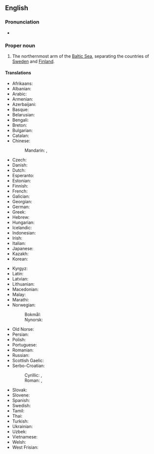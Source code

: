 ==English==
{{wikipedia}}

===Pronunciation===
* {{IPA|en|/ˌɡʌlf əv ˈbɒθniə/}}

===Proper noun===
{{en-proper noun|head=[[gulf|Gulf]] [[of]] [[Bothnia]]}}

# The northernmost arm of the [[Baltic Sea]], separating the countries of [[Sweden]] and [[Finland]].

====Translations====
{{trans-top|arm of the Baltic}}
* Afrikaans: {{t|af|Botniese Golf}}
* Albanian: {{t|sq|gjiri Botnia}}
* Arabic: {{t|ar|خَلِيج بُوْثْنِيَا|m}}
* Armenian: {{t+|hy|Բոտնիկ ծոց|sc=Armn}}
* Azerbaijani: {{t+|az|Botniya körfəzi}}
* Basque: {{t|eu|Botniako Golkoa}}
* Belarusian: {{t|be|Батні́чны залі́ў|m}}
* Bengali: {{t|bn|বথনিয়া উপসাগর}}
* Breton: {{t|br|Pleg-mor Botnia|m}}
* Bulgarian: {{t|bg|Ботнически залив|m}}
* Catalan: {{t|ca|golf de Bòtnia|m}}
* Chinese:
*: Mandarin: {{t+|cmn|波的尼亞灣}}, {{t+|cmn|波的尼亚湾|tr=Bōdìníyà wān}}
* Czech: {{t+|cs|Botnický záliv|m}}
* Danish: {{t|da|Den Botniske Bugt|c}}
* Dutch: {{t|nl|Botnische Golf|f}}
* Esperanto: {{t|eo|Botnia golfo}}
* Estonian: {{t|et|Põhjalaht}}
* Finnish: {{t+|fi|Pohjanlahti}}
* French: {{t|fr|golfe de Botnie|m}}
* Galician: {{t|gl|Golfo de Botnia|m}}
* Georgian: {{t|ka|ბოტნიის ყურე}}
* German: {{t+|de|Bottnischer Meerbusen|m}}
* Greek: {{t|el|Βοθνιακός κόλπος|m}}
* Hebrew: {{t|he|המפרץ הבוטני|m|tr=ha-mifráts ha-bútni}}
* Hungarian: {{t|hu|Botteni-öböl}}
* Icelandic: {{t|is|Helsingjabotn|m}}
* Indonesian: {{t|id|Teluk Bothnia}}
* Irish: {{t|ga|Murascaill Bhotnia|m}}
* Italian: {{t|it|golfo di Botnia|m}}
* Japanese: {{t|ja|ボスニア湾|tr=Bosunia-wan}}
* Kazakh: {{t|kk|Ботния шығанағы}}
* Korean: {{t|ko|보트니아 만}}
{{trans-mid}}
* Kyrgyz: {{t|ky|Ботния булуңу}}
* Latin: {{t|la|Sinus Bothnicus|m}}
* Latvian: {{t|lv|Botnijas līcis|m}}
* Lithuanian: {{t|lt|Botnijos įlanka|f}}
* Macedonian: {{t|mk|Ботниски Залив|m}}
* Malay: {{t|ms|Teluk Bothnia}}
* Marathi: {{t|mr|बोथनियाचे आखात}}
* Norwegian:
*: Bokmål: {{t|nb|Bottenvika|m}}
*: Nynorsk: {{t|nn|Bottenvika|m}}
* Old Norse: {{t|non|Helsingjabotn|m}}
* Persian: {{t|fa|خلیج بوتنی|tr=xalij bôtni}}
* Polish: {{t+|pl|Zatoka Botnicka|f}}
* Portuguese: {{t|pt|Golfo de Bótnia|m}}
* Romanian: {{t|ro|Golful Botnic|m}}
* Russian: {{t|ru|Ботнический зали́в|m}}
* Scottish Gaelic: {{t|gd|An Camas Boitnia|f}}
* Serbo-Croatian: 
*: Cyrillic: {{t|sh|Ботнијски залив|m}}, {{t|sh|Ботнијски заљев|m}}
*: Roman: {{t|sh|Botnijski zaliv|m}}, {{t|sh|Botnijski zaljev|m}}
* Slovak: {{t|sk|Botnický záliv|m}}
* Slovene: {{t|sl|Botniški zaliv|m}}
* Spanish: {{t|es|golfo de Botnia|m}}
* Swedish: {{t+|sv|Bottniska viken|c}}
* Tamil: {{t|ta|பொத்னியா வளைகுடா}}
* Thai: {{t|th|อ่าวบอทเนีย|tr=àao bɔ̀ɔt-niia}}
* Turkish: {{t|tr|Botniya Körfezi}}
* Ukrainian: {{t|uk|Бо́тнічна зато́ка|f}}
* Uzbek: {{t|uz|Botniya qoʻltigʻi}}
* Vietnamese: {{t|vi|Vịnh Bothnia}}
* Welsh: {{t|cy|Gwlff Bothnia|m}}
* West Frisian: {{t|fy|Botnyske Golf}}
{{trans-bottom}}

{{topics|en|Finland|Gulfs|Sweden}}